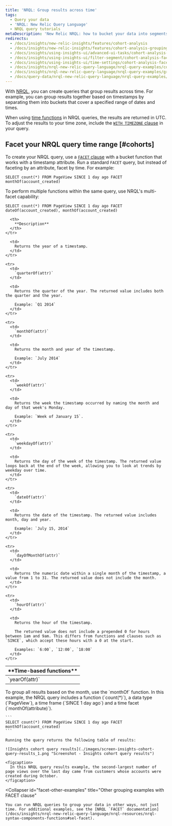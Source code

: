 ```yaml
---
title: 'NRQL: Group results across time'
tags:
  - Query your data
  - 'NRQL: New Relic Query Language'
  - NRQL query tutorials
metaDescription: 'New Relic NRQL: how to bucket your data into segments of time with the FACET clause.'
redirects:
  - /docs/insights/new-relic-insights/features/cohort-analysis
  - /docs/insights/new-relic-insights/features/cohort-analysis-grouping-results-across-time
  - /docs/insights/using-insights-ui/advanced-ui-tasks/cohort-analysis-facet-group-results-across-time
  - /docs/insights/using-insights-ui/filter-segment/cohort-analysis-facet-group-results-across-time
  - /docs/insights/using-insights-ui/time-settings/cohort-analysis-facet-group-results-across-time
  - /docs/insights/nrql-new-relic-query-language/nrql-query-examples/cohort-analysis-facet-group-results-across-time
  - /docs/insights/nrql-new-relic-query-language/nrql-query-examples/group-results-across-time
  - /docs/query-data/nrql-new-relic-query-language/nrql-query-examples/group-results-across-time
---
```


With [NRQL](/docs/query-data/nrql-new-relic-query-language/getting-started/introduction-nrql), you can create queries that group results across time. For example, you can group results together based on timestamps by separating them into buckets that cover a specified range of dates and times.

When using [time functions](/docs/insights/use-insights-ui/time-settings/set-time-range-insights-dashboards-charts) in NRQL queries, the results are returned in UTC. To adjust the results to your time zone, include the [`WITH TIMEZONE` clause](/docs/insights/nrql-new-relic-query-language/nrql-resources/nrql-syntax-components-functions#sel-timezone) in your query.

## Facet your NRQL query time range [#cohorts]

To create your NRQL query, use a [`FACET` clause](/docs/insights/nrql-new-relic-query-language/nrql-resources/nrql-syntax-components-functions#sel-facett) with a bucket function that works with a timestamp attribute. Run a standard `FACET` query, but instead of faceting by an attribute, facet by time. For example:

```
SELECT count(*) FROM PageView SINCE 1 day ago FACET monthOf(account_created)
```

To perform multiple functions within the same query, use NRQL's multi-facet capability:

```
SELECT count(*) FROM PageView SINCE 1 day ago FACET dateOf(account_created), monthOf(account_created)
```

<table>
  <thead>
    <tr>
      <th width={210}>
        **Time-based functions**
      </th>

      <th>
        **Description**
      </th>
    </tr>
  </thead>

  <tbody>
    <tr>
      <td>
        `yearOf(attr)`
      </td>

      <td>
        Returns the year of a timestamp.
      </td>
    </tr>

    <tr>
      <td>
        `quarterOf(attr)`
      </td>

      <td>
        Returns the quarter of the year. The returned value includes both the quarter and the year.

        Example: `Q1 2014`
      </td>
    </tr>

    <tr>
      <td>
        `monthOf(attr)`
      </td>

      <td>
        Returns the month and year of the timestamp.

        Example: `July 2014`
      </td>
    </tr>

    <tr>
      <td>
        `weekOf(attr)`
      </td>

      <td>
        Returns the week the timestamp occurred by naming the month and day of that week's Monday.

        Example: `Week of January 15`.
      </td>
    </tr>

    <tr>
      <td>
        `weekdayOf(attr)`
      </td>

      <td>
        Returns the day of the week of the timestamp. The returned value loops back at the end of the week, allowing you to look at trends by weekday over time.
      </td>
    </tr>

    <tr>
      <td>
        `dateOf(attr)`
      </td>

      <td>
        Returns the date of the timestamp. The returned value includes month, day and year.

        Example: `July 15, 2014`
      </td>
    </tr>

    <tr>
      <td>
        `dayOfMonthOf(attr)`
      </td>

      <td>
        Returns the numeric date within a single month of the timestamp, a value from 1 to 31. The returned value does not include the month.
      </td>
    </tr>

    <tr>
      <td>
        `hourOf(attr)`
      </td>

      <td>
        Returns the hour of the timestamp.

        The returned value does not include a prepended 0 for hours between 1am and 9am. This differs from functions and clauses such as `SINCE`, which accept these hours with a 0 at the start.

        Examples: `6:00`, `12:00`, `18:00`
      </td>
    </tr>
  </tbody>
</table>

<CollapserGroup>
  <Collapser
    id="facet-time-example"
    title="Group results by month"
  >
    To group all results based on the month, use the `monthOf` function. In this example, the NRQL query includes a function (`count(*)`), a data type (`PageView`), a time frame (`SINCE 1 day ago`) and a time facet (`monthOf(attribute)`).

    ```
    SELECT count(*) FROM PageView SINCE 1 day ago FACET monthOf(account_created)
    ```

    Running the query returns the following table of results:

    ![Insights cohort query results](./images/screen-insights-cohort-query-results_1.png "Screenshot - Insights cohort query results")

    <figcaption>
      In this NRQL query results example, the second-largest number of page views over the last day came from customers whose accounts were created during October.
    </figcaption>
  </Collapser>

  <Collapser
    id="facet-other-examples"
    title="Other grouping examples with FACET clause"
  >
    You can run NRQL queries to group your data in other ways, not just time. For additional examples, see the [NRQL `FACET` documentation](/docs/insights/nrql-new-relic-query-language/nrql-resources/nrql-syntax-components-functions#sel-facet).
  </Collapser>
</CollapserGroup>

